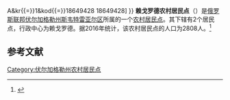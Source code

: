 {{Infobox Settlement
| official_name = 赖戈罗德农村居民点
| native_name = Райгородское сельское поселение
| settlement_type = [[农村居民点|农村居民点]]
| subdivision_type = [[国家|国家]]
| subdivision_type1 = [[州_(俄罗斯)|州]]
| subdivision_type2 = [[区_(苏联)|区]]
| subdivision_name = {{RUS}}
| subdivision_name1 = [[伏尔加格勒州|伏尔加格勒州]]
| subdivision_name2 = [[斯韦特雷亚尔区|斯韦特雷亚尔区]]
| seat_type = 行政中心
| seat = 赖戈罗德
| population_as_of=2016
| population_footnotes = <ref name=stat />
| population_total = 2808
| coordinates_display = inline,title
| latd = 48.428 | latm =  | lats =  | latNS = N
| longd = 44.921 | longm =  | longs =  | longEW = E
| timezone = [[莫斯科时间|MSK]]
| utc_offset = +3
| blank_name = [[俄罗斯市政土地区划代码|OKTMO编码]]
| blank_info = [http://classif.spb.ru/classificators/view/tma.php?st{{=}}A&kr{{=}}1&kod{{=}}18649428 18649428]
}}
'''赖戈罗德农村居民点'''（{{lang-ru|Райгородское сельское поселение}}）是[[俄罗斯联邦|俄罗斯联邦]][[伏尔加格勒州|伏尔加格勒州]][[斯韦特雷亚尔区|斯韦特雷亚尔区]]所属的一个[[农村居民点|农村居民点]]。其下辖有2个居民点，行政中心为赖戈罗德。据2016年统计，该农村居民点的人口为2808人。<ref name=stat>{{cite web | url = http://www.gks.ru/free_doc/doc_2016/bul_dr/mun_obr2016.rar | title = Численность населения Российской Федерации по муниципальным образованиям на 1 января 2016 года | language = ru | accessdate = 2016-12-20 | archive-date = 2019-05-13 | archive-url = https://web.archive.org/web/20190513150350/http://www.gks.ru/free_doc/doc_2016/bul_dr/mun_obr2016.rar | dead-url = no }}</ref>

== 参考文献 ==
{{reflist}}

{{Russia-stub}}

[[Category:伏尔加格勒州农村居民点|Category:伏尔加格勒州农村居民点]]